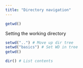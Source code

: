 ```yaml
---
title: "Directory navigation"
---
```


```r
getwd()
```

Setting the working directory
```r
setwd("..") # Move up dir tree
setwd("basics") # Set WD in tree
getwd()
```

```r
dir() # List contents
```